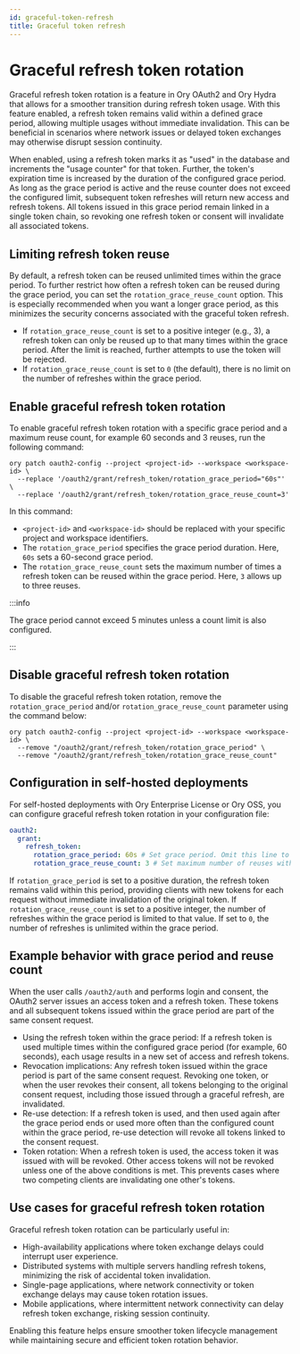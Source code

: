 ```yaml
---
id: graceful-token-refresh
title: Graceful token refresh
---
```


# Graceful refresh token rotation

Graceful refresh token rotation is a feature in Ory OAuth2 and Ory Hydra that allows for a smoother transition during refresh
token usage. With this feature enabled, a refresh token remains valid within a defined grace period, allowing multiple usages
without immediate invalidation. This can be beneficial in scenarios where network issues or delayed token exchanges may otherwise
disrupt session continuity.

When enabled, using a refresh token marks it as "used" in the database and increments the "usage counter" for that token. Further,
the token's expiration time is increased by the duration of the configured grace period. As long as the grace period is active and
the reuse counter does not exceed the configured limit, subsequent token refreshes will return new access and refresh tokens. All
tokens issued in this grace period remain linked in a single token chain, so revoking one refresh token or consent will invalidate
all associated tokens.

## Limiting refresh token reuse

By default, a refresh token can be reused unlimited times within the grace period. To further restrict how often a refresh token
can be reused during the grace period, you can set the `rotation_grace_reuse_count` option. This is especially recommended when
you want a longer grace period, as this minimizes the security concerns associated with the graceful token refresh.

- If `rotation_grace_reuse_count` is set to a positive integer (e.g., 3), a refresh token can only be reused up to that many times
  within the grace period. After the limit is reached, further attempts to use the token will be rejected.
- If `rotation_grace_reuse_count` is set to `0` (the default), there is no limit on the number of refreshes within the grace
  period.

## Enable graceful refresh token rotation

To enable graceful refresh token rotation with a specific grace period and a maximum reuse count, for example 60 seconds and 3
reuses, run the following command:

```shell
ory patch oauth2-config --project <project-id> --workspace <workspace-id> \
  --replace '/oauth2/grant/refresh_token/rotation_grace_period="60s"' \
  --replace '/oauth2/grant/refresh_token/rotation_grace_reuse_count=3'
```

In this command:

- `<project-id>` and `<workspace-id>` should be replaced with your specific project and workspace identifiers.
- The `rotation_grace_period` specifies the grace period duration. Here, `60s` sets a 60-second grace period.
- The `rotation_grace_reuse_count` sets the maximum number of times a refresh token can be reused within the grace period. Here,
  `3` allows up to three reuses.

:::info

The grace period cannot exceed 5 minutes unless a count limit is also configured.

:::

## Disable graceful refresh token rotation

To disable the graceful refresh token rotation, remove the `rotation_grace_period` and/or `rotation_grace_reuse_count` parameter
using the command below:

```shell
ory patch oauth2-config --project <project-id> --workspace <workspace-id> \
  --remove "/oauth2/grant/refresh_token/rotation_grace_period" \
  --remove "/oauth2/grant/refresh_token/rotation_grace_reuse_count"
```

## Configuration in self-hosted deployments

For self-hosted deployments with Ory Enterprise License or Ory OSS, you can configure graceful refresh token rotation in your
configuration file:

```yaml
oauth2:
  grant:
    refresh_token:
      rotation_grace_period: 60s # Set grace period. Omit this line to disable.
      rotation_grace_reuse_count: 3 # Set maximum number of reuses within the grace period. Set to 0 for unlimited.
```

If `rotation_grace_period` is set to a positive duration, the refresh token remains valid within this period, providing clients
with new tokens for each request without immediate invalidation of the original token. If `rotation_grace_reuse_count` is set to a
positive integer, the number of refreshes within the grace period is limited to that value. If set to `0`, the number of refreshes
is unlimited within the grace period.

## Example behavior with grace period and reuse count

When the user calls `/oauth2/auth` and performs login and consent, the OAuth2 server issues an access token and a refresh token.
These tokens and all subsequent tokens issued within the grace period are part of the same consent request.

- Using the refresh token within the grace period: If a refresh token is used multiple times within the configured grace period
  (for example, 60 seconds), each usage results in a new set of access and refresh tokens.
- Revocation implications: Any refresh token issued within the grace period is part of the same consent request. Revoking one
  token, or when the user revokes their consent, all tokens belonging to the original consent request, including those issued
  through a graceful refresh, are invalidated.
- Re-use detection: If a refresh token is used, and then used again after the grace period ends or used more often than the
  configured count within the grace period, re-use detection will revoke all tokens linked to the consent request.
- Token rotation: When a refresh token is used, the access token it was issued with will be revoked. Other access tokens will not
  be revoked unless one of the above conditions is met. This prevents cases where two competing clients are invalidating one
  other's tokens.

## Use cases for graceful refresh token rotation

Graceful refresh token rotation can be particularly useful in:

- High-availability applications where token exchange delays could interrupt user experience.
- Distributed systems with multiple servers handling refresh tokens, minimizing the risk of accidental token invalidation.
- Single-page applications, where network connectivity or token exchange delays may cause token rotation issues.
- Mobile applications, where intermittent network connectivity can delay refresh token exchange, risking session continuity.

Enabling this feature helps ensure smoother token lifecycle management while maintaining secure and efficient token rotation
behavior.
